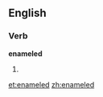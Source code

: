==English==

===Verb===
'''enameled'''

# {{US}} {{past of|[[enamel]]}}

[[et:enameled]]
[[zh:enameled]]